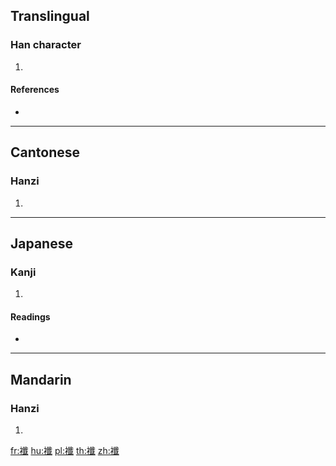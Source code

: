 {{character info/new}}
==Translingual==

===Han character===
{{Han char|rn=145|rad=衣|as=17|sn=23|four=33250|canj=LOIM}}

# {{defn|Han|sort=衣17}}

====References====
* {{Han ref|kx=1127.130|dkj=34724|dj=1594.220|hdz=53122.090|uh=8973|ud=35187|bh=F7FD|bd=63485}}

----

==Cantonese==

===Hanzi===
{{yue-hanzi|jyut=|y=chim1}}

# {{defn|lang=yue|sort=衣17}}

----

==Japanese==

===Kanji===
{{ja-kanji|grade=|rs=衣17}}

# {{defn|lang=ja|sort=衣17}}

====Readings====
* {{ja-readings|on=[[せん]] (sen), [[しん]] (shin), [[さん]] (san)|kun=[[したぎ]] (shitagi)}}

----

==Mandarin==

===Hanzi===
{{cmn-hanzi|pin=[[xiān]] ([[xian1]])|wg=hsien<sup>1</sup>}}

# {{defn|lang=cmn|sort=衣17}}

[[fr:襳]]
[[hu:襳]]
[[pl:襳]]
[[th:襳]]
[[zh:襳]]